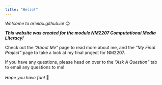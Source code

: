 ```yaml
---
title: "Hello!"
---
```


*Welcome to arielqx.github.io!* 😊

***This website was created for the module NM2207 Computational Media Literacy!***

Check out the *"About Me"* page to read more about me, and the *"My Final Project"* page to take a look at my final project for NM2207.

If you have any questions, please head on over to the *"Ask A Question"* tab to email any questions to me!\
\
*Hope you have fun!* 🤍
